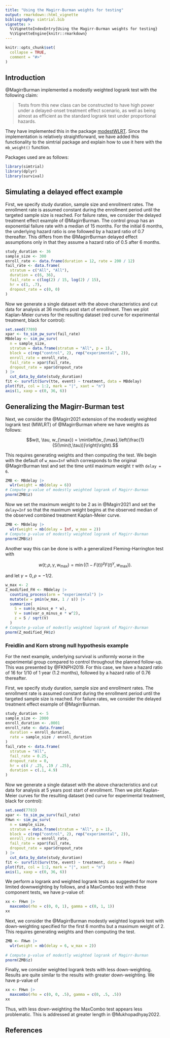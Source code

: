 ```yaml
---
title: "Using the Magirr-Burman weights for testing"
output: rmarkdown::html_vignette
bibliography: simtrial.bib
vignette: >
  %\VignetteIndexEntry{Using the Magirr-Burman weights for testing}
  %\VignetteEngine{knitr::rmarkdown}
---
```


```r
knitr::opts_chunk$set(
  collapse = TRUE,
  comment = "#>"
)
```

## Introduction

@MagirrBurman implemented a modestly weighted logrank test with the following claim:

> Tests from this new class can be constructed to have high power under a
> delayed-onset treatment effect scenario, as well as being almost as efficient
> as the standard logrank test under proportional hazards.

They have implemented this in the package [modestWLRT](https://github.com/dominicmagirr/modestWLRT).
Since the implementation is relatively straightforward, we have added this functionality to the simtrial package and explain how to use it here with the `mb_weight()` function.

Packages used are as follows:

```r
library(simtrial)
library(dplyr)
library(survival)
```

## Simulating a delayed effect example

First, we specify study duration, sample size and enrollment rates. The enrollment rate is assumed constant during the enrollment period until the targeted sample size is reached.
For failure rates, we consider the delayed treatment effect example of @MagirrBurman.
The control group has an exponential failure rate with a median of 15 months.
For the initial 6 months, the underlying hazard ratio is one followed by a hazard ratio of 0.7 thereafter.
This differs from the @MagirrBurman delayed effect assumptions only in that they assume a hazard ratio of 0.5 after 6 months.

```r
study_duration <- 36
sample_size <- 300
enroll_rate <- data.frame(duration = 12, rate = 200 / 12)
fail_rate <- data.frame(
  stratum = c("All", "All"),
  duration = c(6, 36),
  fail_rate = c(log(2) / 15, log(2) / 15),
  hr = c(1, .7),
  dropout_rate = c(0, 0)
)
```

Now we generate a single dataset with the above characteristics and cut data for analysis at 36 months post start of enrollment.
Then we plot Kaplan-Meier curves for the resulting dataset (red curve for experimental treatment, black for control):

```r
set.seed(7789)
xpar <- to_sim_pw_surv(fail_rate)
MBdelay <- sim_pw_surv(
  n = sample_size,
  stratum = data.frame(stratum = "All", p = 1),
  block = c(rep("control", 2), rep("experimental", 2)),
  enroll_rate = enroll_rate,
  fail_rate = xpar$fail_rate,
  dropout_rate = xpar$dropout_rate
) |>
  cut_data_by_date(study_duration)
fit <- survfit(Surv(tte, event) ~ treatment, data = MBdelay)
plot(fit, col = 1:2, mark = "|", xaxt = "n")
axis(1, xaxp = c(0, 36, 6))
```

## Generalizing the Magirr-Burman test

Next, we consider the @Magirr2021 extension of the modestly weighted logrank test (MWLRT) of  @MagirrBurman where we have weights as follows:

$$w(t, \tau, w_{\max}) = \min\left(w_{\max},\left(\frac{1}{S(\min(t,\tau))}\right)\right).$$

This requires generating weights and then computing the test.
We begin with the default of `w_max=Inf` which corresponds to the original @MagirrBurman test and set the time until maximum weight $\tau$ with `delay = 6`.

```r
ZMB <- MBdelay |>
  wlr(weight = mb(delay = 6)) 
# Compute p-value of modestly weighted logrank of Magirr-Burman
pnorm(ZMB$z)
```

Now we set the maximum weight to be 2 as in @Magirr2021 and set the `delay=Inf` so that the maximum weight begins at the observed median of the observed combined treatment Kaplan-Meier curve.

```r
ZMB <- MBdelay |>
  wlr(weight = mb(delay = Inf, w_max = 2))
# Compute p-value of modestly weighted logrank of Magirr-Burman
pnorm(ZMB$z)
```

Another way this can be done is with a generalized Fleming-Harrington test with

$$w(t; \rho, \gamma, w_{\max})= \min((1-F(t))^\rho F(t)^\gamma, w_{\max})).$$

and let $\gamma=0, \rho = -1/2.$

```r
w_max <- 2
Z_modified_FH <- MBdelay |>
  counting_process(arm = "experimental") |>
  mutate(w = pmin(w_max, 1 / s)) |>
  summarize(
    S = sum(o_minus_e * w),
    V = sum(var_o_minus_e * w^2),
    z = S / sqrt(V)
  )
# Compute p-value of modestly weighted logrank of Magirr-Burman
pnorm(Z_modified_FH$z)
```

### Freidlin and Korn strong null hypothesis example

For the next example, underlying survival is uniformly worse in the experimental group compared to control throughout the planned follow-up.
This was presented by @FKNPH2019. For this case, we have a hazard ratio of 16 for 1/10 of 1 year (1.2 months), followed by a hazard ratio of 0.76 thereafter.

First, we specify study duration, sample size and enrollment rates. The enrollment rate is assumed constant during the enrollment period until the targeted sample size is reached.
For failure rates, we consider the delayed treatment effect example of @MagirrBurman.

```r
study_duration <- 5
sample_size <- 2000
enroll_duration <- .0001
enroll_rate <- data.frame(
  duration = enroll_duration,
  rate = sample_size / enroll_duration
)
fail_rate <- data.frame(
  stratum = "All",
  fail_rate = 0.25,
  dropout_rate = 0,
  hr = c(4 / .25, .19 / .25),
  duration = c(.1, 4.9)
)
```

Now we generate a single dataset with the above characteristics and cut data for analysis at 5 years post start of enrollment.
Then we plot Kaplan-Meier curves for the resulting dataset (red curve for experimental treatment, black for control):

```r
set.seed(7783)
xpar <- to_sim_pw_surv(fail_rate)
FHwn <- sim_pw_surv(
  n = sample_size,
  stratum = data.frame(stratum = "All", p = 1),
  block = c(rep("control", 2), rep("experimental", 2)),
  enroll_rate = enroll_rate,
  fail_rate = xpar$fail_rate,
  dropout_rate = xpar$dropout_rate
) |>
  cut_data_by_date(study_duration)
fit <- survfit(Surv(tte, event) ~ treatment, data = FHwn)
plot(fit, col = 1:2, mark = "|", xaxt = "n")
axis(1, xaxp = c(0, 36, 6))
```

We perform a logrank and weighted logrank tests as suggested for more limited downweighting by follows, and a MaxCombo test with these component tests, we have p-value of:

```r
xx <- FHwn |>
  maxcombo(rho = c(0, 0, 1), gamma = c(0, 1, 1))
xx
```


Next, we consider the @MagirrBurman modestly weighted logrank test with down-weighting specified for the first 6 months but a maximum weight of 2.
This requires generating weights and then computing the test.

```r
ZMB <- FHwn |>
  wlr(weight = mb(delay = 6, w_max = 2))
 
# Compute p-value of modestly weighted logrank of Magirr-Burman
pnorm(ZMB$z)
```

Finally, we consider weighted logrank tests with less down-weighting.
Results are quite similar to the results with greater down-weighting.
We have p-value of

```r
xx <- FHwn |>
  maxcombo(rho = c(0, 0, .5), gamma = c(0, .5, .5))
xx
```

Thus, with less down-weighting the MaxCombo test appears less problematic.
This is addressed at greater length in @Mukhopadhyay2022.

## References
